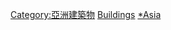 {{WPSS-cat}}
{{Hidden category}}
{{Stub Category
|article=亞洲建築物
|newstub=asia-struct-stub
|category=亞洲建築物
}}
{{cmbox|text=天線或發射塔的小作品請使用{{tl2|mast-stub}}，而非使用{{tl2|Asia-struct-stub}}.}}

{{CategoryTOC}}

[[Category:亞洲建築物|Category:亞洲建築物]]
[[Category:亞洲小作品|Buildings]]
[[Category:建築小作品|*Asia]]